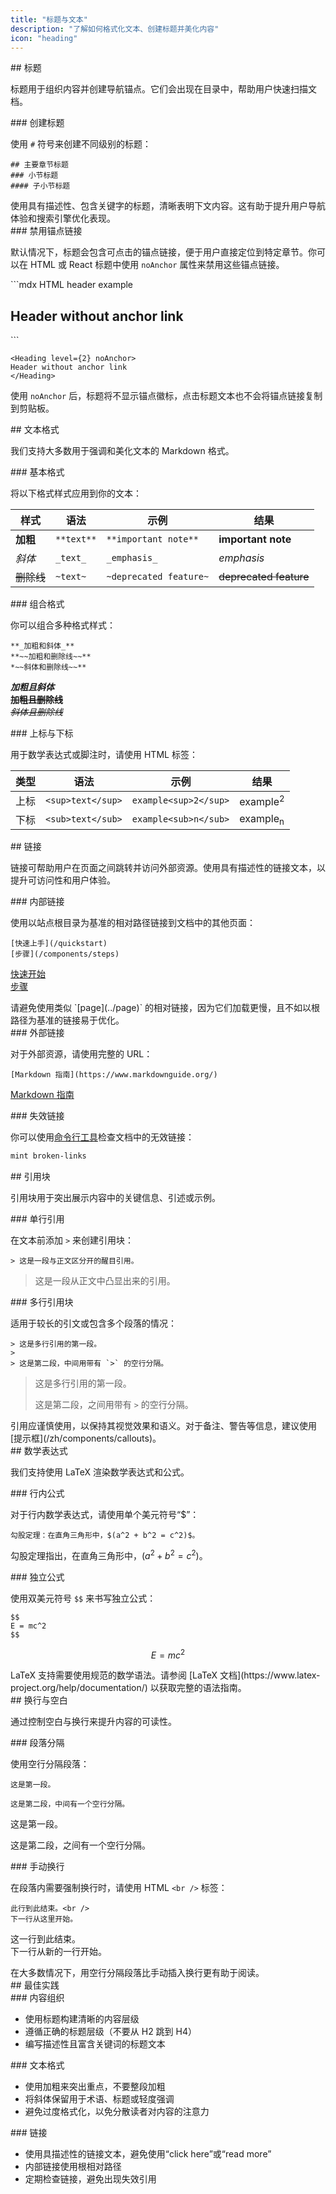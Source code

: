 ```yaml
---
title: "标题与文本"
description: "了解如何格式化文本、创建标题并美化内容"
icon: "heading"
---
```


<div id="headers">
  ## 标题
</div>

标题用于组织内容并创建导航锚点。它们会出现在目录中，帮助用户快速扫描文档。

<div id="creating-headers">
  ### 创建标题
</div>

使用 `#` 符号来创建不同级别的标题：

```mdx
## 主要章节标题
### 小节标题
#### 子小节标题
```

<Tip>
  使用具有描述性、包含关键字的标题，清晰表明下文内容。这有助于提升用户导航体验和搜索引擎优化表现。
</Tip>

<div id="disabling-anchor-links">
  ### 禁用锚点链接
</div>

默认情况下，标题会包含可点击的锚点链接，便于用户直接定位到特定章节。你可以在 HTML 或 React 标题中使用 `noAnchor` 属性来禁用这些锚点链接。

<CodeGroup>
  ```mdx HTML header example
  <h2 noAnchor>
  Header without anchor link
  </h2>
  ```

  ```mdx React header example
  <Heading level={2} noAnchor>
  Header without anchor link
  </Heading>
  ```
</CodeGroup>

使用 `noAnchor` 后，标题将不显示锚点徽标，点击标题文本也不会将锚点链接复制到剪贴板。

<div id="text-formatting">
  ## 文本格式
</div>

我们支持大多数用于强调和美化文本的 Markdown 格式。

<div id="basic-formatting">
  ### 基本格式
</div>

将以下格式样式应用到你的文本：

| 样式 | 语法 | 示例 | 结果 |
|-------|--------|---------|--------|
| **加粗** | `**text**` | `**important note**` | **important note** |
| *斜体* | `_text_` | `_emphasis_` | *emphasis* |
| ~~删除线~~ | `~text~` | `~deprecated feature~` | ~~deprecated feature~~ |

<div id="combining-formats">
  ### 组合格式
</div>

你可以组合多种格式样式：

```mdx
**_加粗和斜体_**
**~~加粗和删除线~~**
*~~斜体和删除线~~**
```

***加粗且斜体***<br />
**~~加粗且删除线~~**<br />
*~~斜体且删除线~~*

<div id="superscript-and-subscript">
  ### 上标与下标
</div>

用于数学表达式或脚注时，请使用 HTML 标签：

| 类型 | 语法 | 示例 | 结果 |
|------|--------|---------|--------|
| 上标 | `<sup>text</sup>` | `example<sup>2</sup>` | example<sup>2</sup> |
| 下标 | `<sub>text</sub>` | `example<sub>n</sub>` | example<sub>n</sub> |

<div id="links">
  ## 链接
</div>

链接可帮助用户在页面之间跳转并访问外部资源。使用具有描述性的链接文本，以提升可访问性和用户体验。

<div id="internal-links">
  ### 内部链接
</div>

使用以站点根目录为基准的相对路径链接到文档中的其他页面：

```mdx
[快速上手](/quickstart)
[步骤](/components/steps)
```

[快速开始](/zh/quickstart)<br />
[步骤](/zh/components/steps)

<Note>
  请避免使用类似 `[page](../page)` 的相对链接，因为它们加载更慢，且不如以根路径为基准的链接易于优化。
</Note>

<div id="external-links">
  ### 外部链接
</div>

对于外部资源，请使用完整的 URL：

```mdx
[Markdown 指南](https://www.markdownguide.org/)
```

[Markdown 指南](https://www.markdownguide.org/)

<div id="broken-links">
  ### 失效链接
</div>

你可以使用[命令行工具](/zh/installation)检查文档中的无效链接：

```bash
mint broken-links
```

<div id="blockquotes">
  ## 引用块
</div>

引用块用于突出展示内容中的关键信息、引述或示例。

<div id="single-line-blockquotes">
  ### 单行引用
</div>

在文本前添加 `>` 来创建引用块：

```mdx
> 这是一段与正文区分开的醒目引用。
```

> 这是一段从正文中凸显出来的引用。

<div id="multi-line-blockquotes">
  ### 多行引用块
</div>

适用于较长的引文或包含多个段落的情况：

```mdx
> 这是多行引用的第一段。
>
> 这是第二段，中间用带有 `>` 的空行分隔。
```

> 这是多行引用的第一段。
>
> 这是第二段，之间用带有 `>` 的空行分隔。

<Tip>
  引用应谨慎使用，以保持其视觉效果和语义。对于备注、警告等信息，建议使用[提示框](/zh/components/callouts)。
</Tip>

<div id="mathematical-expressions">
  ## 数学表达式
</div>

我们支持使用 LaTeX 渲染数学表达式和公式。

<div id="inline-math">
  ### 行内公式
</div>

对于行内数学表达式，请使用单个美元符号“$”：

```mdx
勾股定理：在直角三角形中，$(a^2 + b^2 = c^2)$。
```

勾股定理指出，在直角三角形中，$(a^2 + b^2 = c^2)$。

<div id="block-equations">
  ### 独立公式
</div>

使用双美元符号 `$$` 来书写独立公式：

```mdx
$$
E = mc^2
$$
```

$$
E = mc^2
$$

<Info>
  LaTeX 支持需要使用规范的数学语法。请参阅 [LaTeX 文档](https://www.latex-project.org/help/documentation/) 以获取完整的语法指南。
</Info>

<div id="line-breaks-and-spacing">
  ## 换行与空白
</div>

通过控制空白与换行来提升内容的可读性。

<div id="paragraph-breaks">
  ### 段落分隔
</div>

使用空行分隔段落：

```mdx
这是第一段。

这是第二段，中间有一个空行分隔。
```

这是第一段。

这是第二段，之间有一个空行分隔。

<div id="manual-line-breaks">
  ### 手动换行
</div>

在段落内需要强制换行时，请使用 HTML `<br />` 标签：

```mdx
此行到此结束。<br />
下一行从这里开始。
```

这一行到此结束。<br />
下一行从新的一行开始。

<Tip>
  在大多数情况下，用空行分隔段落比手动插入换行更有助于阅读。
</Tip>

<div id="best-practices">
  ## 最佳实践
</div>

<div id="content-organization">
  ### 内容组织
</div>

* 使用标题构建清晰的内容层级
* 遵循正确的标题层级（不要从 H2 跳到 H4）
* 编写描述性且富含关键词的标题文本

<div id="text-formatting">
  ### 文本格式
</div>

* 使用加粗来突出重点，不要整段加粗
* 将斜体保留用于术语、标题或轻度强调
* 避免过度格式化，以免分散读者对内容的注意力

<div id="links">
  ### 链接
</div>

* 使用具描述性的链接文本，避免使用“click here”或“read more”
* 内部链接使用根相对路径
* 定期检查链接，避免出现失效引用